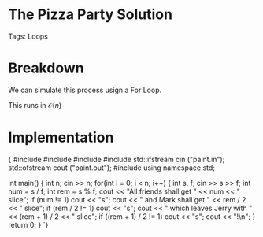 


<Sidebar moduleName={moduleName} /> 

# The Pizza Party Solution

Tags: Loops

# Breakdown

We can simulate this process usign a For Loop. 

This runs in $\mathcal{O}(n)$

# Implementation

<div style={{ transform: 'translateX(150px)' }}>
  <SyntaxHighlighter language="cpp" style={okaidia}>
{`#include <cmath>
#include <cstdio>
#include <vector>
#include <fstream>
std::ifstream cin ("paint.in");
std::ofstream cout ("paint.out");
#include <algorithm>
using namespace std;


int main() {
    int n; cin >> n; 
    for(int i = 0; i < n; i++) {
        int s, f; cin >> s >> f; 
        int num = s / f; 
        int rem = s % f; 
        cout << "All friends shall get " << num << " slice";
        if (num != 1) cout << "s"; 
        cout << " and Mark shall get " << rem / 2 << " slice";
        if (rem / 2 != 1) cout << "s"; 
        cout << " which leaves Jerry with " << (rem + 1) / 2 << " slice";
        if ((rem + 1) / 2 != 1) cout << "s"; 
        cout << "!\n"; 
    }
    return 0;
}
`}
  </SyntaxHighlighter>
</div>

